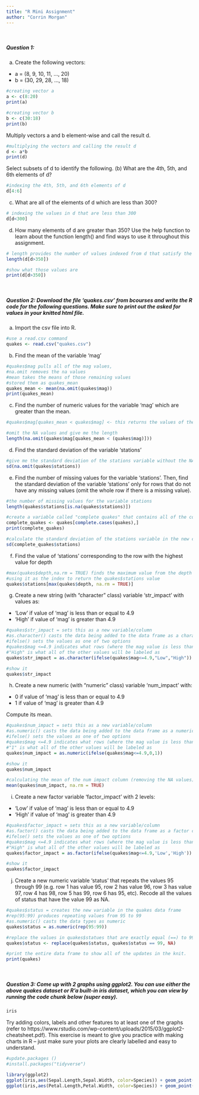 ```yaml
---
title: "R Mini Assignment"
author: "Corrin Morgan"
---
```


&nbsp;

##### Question 1:   
(a)	 Create the following vectors:  
+ a = (8, 9, 10, 11, ..., 20)  
+ b = (30, 29, 28, ..., 18)   

```r

#creating vector a
a <- c(8:20)
print(a)

#creating vector b
b <- c(30:18)
print(b)


```

Multiply vectors a and b element-wise and call the result d. 

```r
#multiplying the vectors and calling the result d
d <- a*b
print(d)

```

Select subsets of d to identify the following. 
(b) What are the 4th, 5th, and 6th elements of d? 

```r
#indexing the 4th, 5th, and 6th elements of d
d[4:6]
```

(c) What are all of the elements of d which are less than 300? 

```r

# indexing the values in d that are less than 300
d[d<300]
```

(d) How many elements of d are greater than 350? Use the help function to learn about the function length() and find ways to use it throughout this assignment. 

```r
# length provides the number of values indexed from d that satisfy the input of d>350
length(d[d>350])

#show what those values are
print(d[d>350])

```

&nbsp;

##### Question 2: Download the file ‘quakes.csv’ from bcourses and write the R code for the following questions. Make sure to print out the asked for values in your knitted html file.   

(a) Import the csv file into R. 

```r
#use a read.csv command
quakes <- read.csv("quakes.csv")
```

(b) Find the mean of the variable ‘mag’

```r
#quakes$mag pulls all of the mag values,
#na.omit removes the na values
#mean takes the means of those remaining values
#stored them as quakes_mean
quakes_mean <- mean(na.omit(quakes$mag))
print(quakes_mean)
```

(c) Find the number of numeric values for the variable ‘mag’ which are greater than the mean. 

```r
#quakes$mag[quakes_mean < quakes$mag] <- this returns the values of the mag column that are greater than the mean WITH the NA values

#omit the NA values and give me the length
length(na.omit(quakes$mag[quakes_mean < (quakes$mag)]))
```

(d) Find the standard deviation of the variable ‘stations’
```r
#give me the standard deviation of the stations variable without the NAs
sd(na.omit(quakes$stations))
```

(e) Find the number of missing values for the variable ‘stations’. Then, find the standard deviation of the variable 'stations' only for rows that do not have any missing values (omit the whole row if there is a missing value).

```r
#the number of missing values for the variable stations
length(quakes$stations[is.na(quakes$stations)])

#create a variable called "complete quakes" that contains all of the complete cases from quakes
complete_quakes <- quakes[complete.cases(quakes),]
print(complete_quakes)

#calculate the standard deviation of the stations variable in the new complete_quakes table (all NAs removed)
sd(complete_quakes$stations)
```

(f) Find the value of ‘stations’ corresponding to the row with the highest value for depth 

```r
#max(quakes$depth,na.rm = TRUE) finds the maximum value from the depth column without the NA values
#using it as the index to return the quakes$stations value
quakes$stations[max(quakes$depth, na.rm = TRUE)]
```

(g) Create a new string (with "character" class) variable ‘str_impact’ with values as: 
+ ‘Low’ if value of ‘mag’ is less than or equal to 4.9 
+ ‘High’ if value of ‘mag’ is greater than 4.9   

```r
#quakes$str_impact = sets this as a new variable/column
#as.character() casts the data being added to the data frame as a character class
#ifelse() sets the values as one of two options
#quakes$mag <=4.9 indicates what rows (where the mag value is less than 4.9) will be labeled by the first value "Low"
#"High" is what all of the other values will be labeled as
quakes$str_impact = as.character(ifelse(quakes$mag<=4.9,"Low","High"))

#show it
quakes$str_impact
```

(h) Create a new numeric (with “numeric” class) variable ‘num_impact’ with:
+ 0 if value of ‘mag’ is less than or equal to 4.9 
+ 1 if value of ‘mag’ is greater than 4.9 

Compute its mean. 

```r
#quakes$num_impact = sets this as a new variable/column
#as.numeric() casts the data being added to the data frame as a numeric class
#ifelse() sets the values as one of two options
#quakes$mag <=4.9 indicates what rows (where the mag value is less than 4.9) will be labeled by the first value "0"
#"1" is what all of the other values will be labeled as
quakes$num_impact = as.numeric(ifelse(quakes$mag<=4.9,0,1))

#show it
quakes$num_impact

#calculating the mean of the num impact column (removing the NA values)
mean(quakes$num_impact, na.rm = TRUE)
```

(i) Create a new factor variable ‘factor_impact’ with 2 levels:
+ ‘Low’ if value of ‘mag’ is less than or equal to 4.9 
+ ‘High’ if value of ‘mag’ is greater than 4.9 

```r
#quakes$factor_impact = sets this as a new variable/column
#as.factor() casts the data being added to the data frame as a factor class
#ifelse() sets the values as one of two options
#quakes$mag <=4.9 indicates what rows (where the mag value is less than 4.9) will be labeled by the first value "Low"
#"High" is what all of the other values will be labeled as
quakes$factor_impact = as.factor(ifelse(quakes$mag<=4.9,'Low','High'))

#show it
quakes$factor_impact
```

(j) Create a new numeric variable 'status' that repeats the values 95 through 99 (e.g. row 1 has value 95, row 2 has value 96, row 3 has value 97, row 4 has 98, row 5 has 99, row 6 has 95, etc). Recode all the values of status that have the value 99 as NA. 

```r
#quakes$status = creates the new variable in the quakes data frame
#rep(95:99) produces repeating values from 95 to 99
#as.numeric() casts the data types as numeric
quakes$status = as.numeric(rep(95:99))

#replace the values in quakes$statues that are exactly equal (==) to 99 to NA and store it in the quakes$status variable
quakes$status <- replace(quakes$status, quakes$status == 99, NA)

#print the entire data frame to show all of the updates in the knit.
print(quakes)
```

&nbsp;

##### Question 3: Come up with 2 graphs using ggplot2. You can use either the above quakes dataset or R'a built-in iris dataset, which you can view by running the code chunk below (super easy). 

```r
iris
```

Try adding colors, labels and other features to at least one of the graphs (refer to https://www.rstudio.com/wp-content/uploads/2015/03/ggplot2-cheatsheet.pdf). This exercise is meant to give you practice with making charts in R – just make sure your plots are clearly labelled and easy to understand. 

```r
#update.packages ()
#install.packages("tidyverse")
```

```r
library(ggplot2)
ggplot(iris,aes(Sepal.Length,Sepal.Width, color=Species)) + geom_point() + ggtitle("Comparing Sepal Length and Width Measurements in Three Species of Irises") + xlab("Sepal Length in cm") + ylab("Sepal Width in cm")
ggplot(iris,aes(Petal.Length,Petal.Width, color=Species)) + geom_point() + ggtitle("Comparing Petal Length and Width Measurements in Three Species of Irises") + xlab("Petal Length in cm") + ylab("Petal Width in cm")
```

